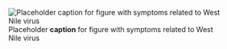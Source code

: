 ![Placeholder __caption__ for figure with symptoms related to West Nile virus](/img/placeholder.jpg)